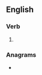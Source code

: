 ==English==

===Verb===
{{head|en|verb form}}

# {{en-past of|slug}}

===Anagrams===
* {{l|en|Dge-lugs}}